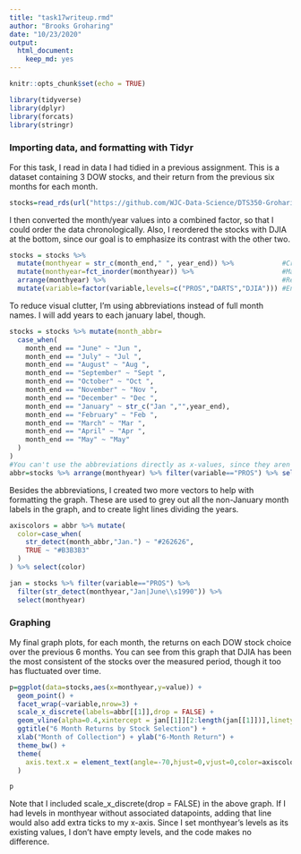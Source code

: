 ```yaml
---
title: "task17writeup.rmd"
author: "Brooks Groharing"
date: "10/23/2020"
output: 
  html_document: 
    keep_md: yes
---
```


```r
knitr::opts_chunk$set(echo = TRUE)
```

```r
library(tidyverse)
library(dplyr)
library(forcats)
library(stringr)
```

### Importing data, and formatting with Tidyr

For this task, I read in data I had tidied in a previous assignment. This is a dataset containing 3 DOW stocks, and their return from the previous six months for each month.

```r
stocks=read_rds(url("https://github.com/WJC-Data-Science/DTS350-Groharingb/raw/master/DTS350TemplateMaster/Week_07/Class_Task_13/df_tidy.rds"))
```

I then converted the month/year values into a combined factor, so that I could order the data chronologically. Also, I reordered the stocks with DJIA at the bottom, since our goal is to emphasize its contrast with the other two.

```r
stocks = stocks %>% 
  mutate(monthyear = str_c(month_end," ", year_end)) %>%            #Create a combined month-year column
  mutate(monthyear=fct_inorder(monthyear)) %>%                      #Make it an ordered factor
  arrange(monthyear) %>%                                            #Rearrange the dataset by monthyear
  mutate(variable=factor(variable,levels=c("PROS","DARTS","DJIA"))) #Ensure DJIA is the last stock
```

To reduce visual clutter, I'm using abbreviations instead of full month names. I will add years to each january label, though.

```r
stocks = stocks %>% mutate(month_abbr=
  case_when(
    month_end == "June" ~ "Jun ",
    month_end == "July" ~ "Jul ",
    month_end == "August" ~ "Aug ",
    month_end == "September" ~ "Sept ",
    month_end == "October" ~ "Oct ",
    month_end == "November" ~ "Nov ",
    month_end == "December" ~ "Dec ",
    month_end == "January" ~ str_c("Jan ","",year_end),
    month_end == "February" ~ "Feb ",
    month_end == "March" ~ "Mar ",
    month_end == "April" ~ "Apr ",
    month_end == "May" ~ "May"
  )
)
#You can't use the abbreviations directly as x-values, since they aren't all distinct like full values of monthyear.
abbr=stocks %>% arrange(monthyear) %>% filter(variable=="PROS") %>% select(month_abbr)
```

Besides the abbreviations, I created two more vectors to help with formatting the graph. These are used to grey out all the non-January month labels in the graph, and to create light lines dividing the years.

```r

axiscolors = abbr %>% mutate(
  color=case_when(
    str_detect(month_abbr,"Jan.") ~ "#262626",
    TRUE ~ "#B3B3B3"
  )
) %>% select(color)

jan = stocks %>% filter(variable=="PROS") %>%
  filter(str_detect(monthyear,"Jan|June\\s1990")) %>%
  select(monthyear)
```

### Graphing

My final graph plots, for each month, the returns on each DOW stock choice over the previous 6 months. You can see from this graph that DJIA has been the most consistent of the stocks over the measured period, though it too has fluctuated over time. 

```r
p=ggplot(data=stocks,aes(x=monthyear,y=value)) +
  geom_point() +
  facet_wrap(~variable,nrow=3) +
  scale_x_discrete(labels=abbr[[1]],drop = FALSE) +
  geom_vline(alpha=0.4,xintercept = jan[[1]][2:length(jan[[1]])],linetype=2) +
  ggtitle("6 Month Returns by Stock Selection") +
  xlab("Month of Collection") + ylab("6-Month Return") +
  theme_bw() +
  theme(
    axis.text.x = element_text(angle=-70,hjust=0,vjust=0,color=axiscolors[[1]])
  )
```

```r
p
```

Note that I included scale_x_discrete(drop = FALSE) in the above graph. If I had levels in monthyear without associated datapoints, adding that line would also add extra ticks to my x-axis. Since I set monthyear's levels as its existing values, I don't have empty levels, and the code makes no difference.